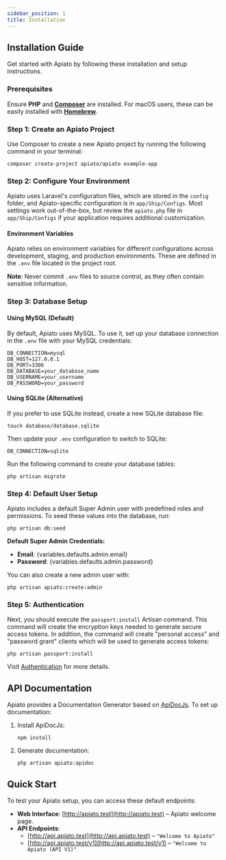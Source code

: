```yaml
---
sidebar_position: 1
title: Installation
---
```


## Installation Guide

Get started with Apiato by following these installation and setup instructions.

### Prerequisites

Ensure **PHP** and **[Composer](https://getcomposer.org/)** are installed. For macOS users, these can be easily installed with **[Homebrew](https://brew.sh/)**.

### Step 1: Create an Apiato Project

Use Composer to create a new Apiato project by running the following command in your terminal:

```
composer create-project apiato/apiato example-app
```

### Step 2: Configure Your Environment

Apiato uses Laravel's configuration files, which are stored in the `config` folder, and Apiato-specific configuration is in `app/Ship/Configs`. Most settings work out-of-the-box, but review the `apiato.php` file in `app/Ship/Configs` if your application requires additional customization.

#### Environment Variables

Apiato relies on environment variables for different configurations across development, staging, and production environments. These are defined in the `.env` file located in the project root.

**Note**: Never commit `.env` files to source control, as they often contain sensitive information.

### Step 3: Database Setup

#### Using MySQL (Default)

By default, Apiato uses MySQL. To use it, set up your database connection in the `.env` file with your MySQL credentials:

```
DB_CONNECTION=mysql
DB_HOST=127.0.0.1
DB_PORT=3306
DB_DATABASE=your_database_name
DB_USERNAME=your_username
DB_PASSWORD=your_password
```

#### Using SQLite (Alternative)

If you prefer to use SQLite instead, create a new SQLite database file:

```
touch database/database.sqlite
```

Then update your `.env` configuration to switch to SQLite:

```
DB_CONNECTION=sqlite
```

Run the following command to create your database tables:

```
php artisan migrate
```

### Step 4: Default User Setup

Apiato includes a default Super Admin user with predefined roles and permissions. To seed these values into the database, run:

```
php artisan db:seed
```

**Default Super Admin Credentials:**
- **Email**: {variables.defaults.admin.email}
- **Password**: {variables.defaults.admin.password}

You can also create a new admin user with:

```
php artisan apiato:create:admin
```
### Step 5: Authentication

Next, you should execute the `passport:install` Artisan command.
This command will create the encryption keys needed to generate secure access tokens.
In addition, the command will create "personal access"
and "password grant" clients which will be used to generate access tokens:

```
php artisan passport:install
```

Visit [Authentication](../security/authentication.mdx) for more details.

## API Documentation

Apiato provides a Documentation Generator based on [ApiDocJs](https://apidocjs.com/). To set up documentation:

1. Install ApiDocJs:
   ```
   npm install
   ```

2. Generate documentation:
   ```
   php artisan apiato:apidoc
   ```

## Quick Start

To test your Apiato setup, you can access these default endpoints:

- **Web Interface**: [http://apiato.test](http://apiato.test) – Apiato welcome page.
- **API Endpoints**:
  - [http://api.apiato.test](http://api.apiato.test) – `"Welcome to Apiato"`
  - [http://api.apiato.test/v1](http://api.apiato.test/v1) – `"Welcome to Apiato (API V1)"`

